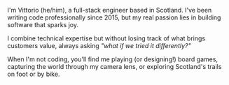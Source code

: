 I'm Vittorio (he/him), a full-stack engineer based in Scotland. I've
been writing code professionally since 2015, but my real passion lies in
building software that sparks joy.

I combine technical expertise but without losing track of what brings
customers value, always asking _"what if we tried it differently?"_

When I'm not coding, you'll find me playing (or designing!) board games,
capturing the world through my camera lens, or exploring Scotland's trails on
foot or by bike.

